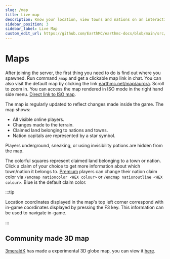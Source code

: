 ```yaml
---
slug: /map
title: Live map
description: Know your location, view towns and nations on an interactive map.
sidebar_position: 3
sidebar_label: Live Map
custom_edit_url: https://github.com/EarthMC/earthmc-docs/blob/main/src/docs/map.mdx
---
```

# Maps

After joining the server, the first thing you need to do is find out where you spawned. Run command `/map` and get a clickable map link in chat. You can also visit the default map by clicking the link [earthmc.net/map/aurora](https://earthmc.net/map/aurora/). Scroll to zoom in. You can access the map rendered in ISO mode in the right hand side menu. [Direct link to ISO map](https://earthmc.net/map/aurora/?worldname=earth&mapname=surface).

The map is regularly updated to reflect changes made inside the game. The map shows:

* All visible online players.
* Changes made to the terrain.
* Claimed land belonging to nations and towns.
* Nation capitals are represented by a star symbol.

Players underground, sneaking, or using invisibility potions are hidden from the map. 

The colorful squares represent claimed land belonging to a town or nation. Click a claim of your choice to get more information about which town/nation it belongs to. [Premium](https://earthmc.net/premium/) players can change their nation claim color via `/emcmap nationcolor <HEX colour>` or `/emcmap nationoutline <HEX colour>`. Blue is the default claim color.

:::tip

Location coordinates displayed in the map's top left corner correspond with in-game coordinates displayed by pressing the F3 key. This information can be used to navigate in-game.

:::

## Community made 3D map
[3meraldK](https://github.com/3meraldK) has made a experimental 3D globe map, you can view it [here](https://3meraldk.github.io/dynglobe/). 
